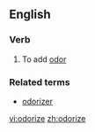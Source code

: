 ==English==

===Verb===
{{en-verb|odorizes|odorizing|odorized|odorized}}

# To add [[odor]]

===Related terms===
* [[odorizer]]

[[vi:odorize]]
[[zh:odorize]]